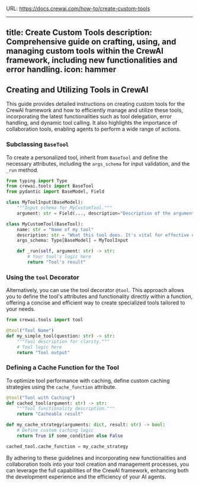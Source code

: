 URL: https://docs.crewai.com/how-to/create-custom-tools

---
title: Create Custom Tools
description: Comprehensive guide on crafting, using, and managing custom tools within the CrewAI framework, including new functionalities and error handling.
icon: hammer
---

## Creating and Utilizing Tools in CrewAI

This guide provides detailed instructions on creating custom tools for the CrewAI framework and how to efficiently manage and utilize these tools,
incorporating the latest functionalities such as tool delegation, error handling, and dynamic tool calling. It also highlights the importance of collaboration tools,
enabling agents to perform a wide range of actions.

### Subclassing `BaseTool`

To create a personalized tool, inherit from `BaseTool` and define the necessary attributes, including the `args_schema` for input validation, and the `_run` method.

```python Code
from typing import Type
from crewai.tools import BaseTool
from pydantic import BaseModel, Field

class MyToolInput(BaseModel):
    """Input schema for MyCustomTool."""
    argument: str = Field(..., description="Description of the argument.")

class MyCustomTool(BaseTool):
    name: str = "Name of my tool"
    description: str = "What this tool does. It's vital for effective utilization."
    args_schema: Type[BaseModel] = MyToolInput

    def _run(self, argument: str) -> str:
        # Your tool's logic here
        return "Tool's result"
```

### Using the `tool` Decorator

Alternatively, you can use the tool decorator `@tool`. This approach allows you to define the tool's attributes and functionality directly within a function,
offering a concise and efficient way to create specialized tools tailored to your needs.

```python Code
from crewai.tools import tool

@tool("Tool Name")
def my_simple_tool(question: str) -> str:
    """Tool description for clarity."""
    # Tool logic here
    return "Tool output"
```

### Defining a Cache Function for the Tool

To optimize tool performance with caching, define custom caching strategies using the `cache_function` attribute.

```python Code
@tool("Tool with Caching")
def cached_tool(argument: str) -> str:
    """Tool functionality description."""
    return "Cacheable result"

def my_cache_strategy(arguments: dict, result: str) -> bool:
    # Define custom caching logic
    return True if some_condition else False

cached_tool.cache_function = my_cache_strategy
```

By adhering to these guidelines and incorporating new functionalities and collaboration tools into your tool creation and management processes,
you can leverage the full capabilities of the CrewAI framework, enhancing both the development experience and the efficiency of your AI agents.
